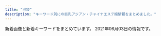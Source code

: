 ```yaml
---
title: "池袋"
description: "キーワード別にの巨乳アジアン・チャイナエステ嬢情報をまとめました。"
---
```


新着画像と新着キーワードをまとめています。
2021年06月03日の情報です。

<DmmAffiliateIns />
<KeywordTable
  shops={
    [
    {
        "name": "\u604b",
        "station": "JR\u6c60\u888b\u99c5\u897f\u53e3",
        "img_links": [
            "http://koi.este.work/2/uploadimg/1577672563.jpg",
            "http://momipara.jp/img/link/momi88.jpg",
            "http://koi.este.work/up_5_3_0.jpg",
            "http://koi.este.work/b_girl.png",
            "http://koi.este.work/t1.jpg",
            "http://koi.este.work/b_news.png",
            "http://koi.este.work/tennai.png",
            "http://koi.este.work/tennai3.jpg",
            "http://koi.este.work/2/uploadimg/1579481243.jpg",
            "http://koi.este.work/mens-esthe.png",
            "http://koi.este.work/tennai4.jpg",
            "http://koi.este.work/top.jpg",
            "http://koi.este.work/2/uploadimg/1601879728.jpg",
            "http://koi.este.work/2/uploadimg/1565558725.jpg",
            "http://koi.este.work/t3.jpg",
            "http://koi.este.work/tennai2.jpg"
        ],
        "keywords": {
            "C": 12,
            "83": 18,
            "D": 18,
            "86": 6,
            "85": 6
        },
        "url": "http://koi.este.work/"
    },
    {
        "url": "http://es-manzokudou.com/",
        "station": "JR\u6c60\u888b\u99c5\u6771\u53e3",
        "name": "\u6e80\u8db3\u5802",
        "keywords": {
            "84": 1,
            "87": 8,
            "D": 7,
            "C": 10,
            "86": 7,
            "88": 2
        },
        "img_links": [
            "http://es-manzokudou.com/images/interior_10.jpg",
            "http://es-manzokudou.com/images/index_22.jpg",
            "http://es-manzokudou.com/images/index_17.jpg",
            "http://es-manzokudou.com/uploads/0d826c16062de1388c242e2f77eb7cd6.jpg",
            "http://es-manzokudou.com/images/index_07.jpg",
            "http://es-manzokudou.com/images/info_01.png",
            "http://es-manzokudou.com/images/index_02.jpg",
            "http://es-manzokudou.com/uploads/40fc21d31595f51aaf89793b1f68617b.jpg",
            "http://es-manzokudou.com/images/index_23.jpg",
            "http://es-manzokudou.com/images/index_09.jpg",
            "http://es-manzokudou.com/images/index_27.jpg",
            "http://es-manzokudou.com/images/index_03.jpg",
            "http://es-manzokudou.com/images/info_05.png",
            "http://es-manzokudou.com/uploads/b3126b220ec550d17cf3d4ceaa0d5f91.jpg",
            "http://es-manzokudou.com/uploads/7b043aa15c9a9920550a2b92ec6be546.jpg",
            "http://es-manzokudou.com/images/index_11.jpg",
            "http://es-manzokudou.com/uploads/b7f36d45469210b381ecb79a0e05a347.jpg",
            "http://es-manzokudou.com/uploads/6d01aeb80d9d599f91829439c8d1cce9.jpg",
            "http://es-manzokudou.com/images/index_28.jpg",
            "http://es-manzokudou.com/uploads/ce9c20b274548d8d7fc88ffba3feb6b8.jpg",
            "http://es-manzokudou.com/uploads/e0558d7d118d3983ed620237423a6a17.jpg",
            "http://es-manzokudou.com/uploads/f66d763bd48ac5f51969e4311ac7af5c.jpg",
            "http://es-manzokudou.com/uploads/9f77b9b12f9cf11fcb013974ba368064.jpg",
            "http://es-manzokudou.com/images/index_21.jpg",
            "http://es-manzokudou.com/uploads/275d5f397baa63db8424c86d5d6237cf.jpg",
            "http://es-manzokudou.com/uploads/efbc511fca65f9baeae51ee52426cc0e.jpg",
            "http://es-manzokudou.com/uploads/36735dc9d436a790f344c57635a3a44f.jpg",
            "http://es-manzokudou.com/images/index_05.jpg",
            "http://es-manzokudou.com/images/info_07.png",
            "http://es-manzokudou.com/images/girls_09.jpg",
            "http://es-manzokudou.com/uploads/13ab049cc45dea80b43d33b6b7108f00.jpg",
            "http://es-manzokudou.com/images/index_14.jpg",
            "http://es-manzokudou.com/uploads/33e3f16ac4ad0cce4991bcbf73f4ed57.jpg",
            "http://es-manzokudou.com/uploads/59a8a61377564fb64b48427e84e4243f.jpg",
            "http://es-manzokudou.com/uploads/c92c85411d427aeda4e82379f413bfc5.jpg",
            "http://es-manzokudou.com/images/info_02.png",
            "http://es-manzokudou.com/uploads/d0fdd8f6b16eaf7d5013c7d285fed2e3.jpg",
            "http://es-manzokudou.com/uploads/356177edff3d3b7efc4a77022debc8aa.jpg",
            "http://es-manzokudou.com/uploads/8ec0af3b4889c07ab76ccbed51b2b813.jpg",
            "http://es-manzokudou.com/uploads/62c2e989f1be95fc8e01be85b464d514.jpg",
            "http://es-manzokudou.com/uploads/da9811a4171f2ec42d7c9a8567e79d8c.jpg",
            "http://es-manzokudou.com/images/service_09.jpg",
            "http://es-manzokudou.com/images/index_29.jpg",
            "http://es-manzokudou.com/images/index_30.jpg",
            "http://es-manzokudou.com/images/interior_09.jpg",
            "http://es-manzokudou.com/uploads/4638ddb6f986a671b148647ba616100a.jpg",
            "http://es-manzokudou.com/images/index_01.jpg",
            "http://es-manzokudou.com/images/index_04.jpg",
            "http://es-manzokudou.com/images/index_31.jpg",
            "http://es-manzokudou.com/uploads/e29aa67ee54566513e4e34114bfdc7b9.jpg",
            "http://es-manzokudou.com/images/girls_11.jpg",
            "http://es-manzokudou.com/uploads/801bf12e5eb5d7775a0d06c4314059a8.jpg",
            "http://es-manzokudou.com/uploads/6eeb47bf176bb33d310cc4b85e6877cd.jpg",
            "http://es-manzokudou.com/uploads/0b1795e88117182a477ab05f88143541.jpg",
            "http://es-manzokudou.com/images/index_16.jpg",
            "http://es-manzokudou.com/uploads/dedff2c11ab7aaa841a9cf2747a8406c.jpg",
            "http://es-manzokudou.com/uploads/c7f77c3ead6ef13dab668a39ed78609c.jpg",
            "http://es-manzokudou.com/images/index_15.jpg",
            "http://es-manzokudou.com/images/index_19.jpg",
            "http://es-manzokudou.com/uploads/de54f16df04e0df8ae07ab990b8c9fd2.jpg",
            "http://es-manzokudou.com/uploads/8a1fb58d0b110680c2356994ca8efb25.jpg",
            "http://es-manzokudou.com/uploads/209ba11412c2c128b5dfbdb8cfef6faa.jpg",
            "http://es-manzokudou.com/images/link_09.jpg",
            "http://es-manzokudou.com/uploads/200f500725d3f15233d981ad9b5e6b9a.jpg",
            "http://es-manzokudou.com/images/info_04.png",
            "http://es-manzokudou.com/uploads/848e0db3804d1d3c823537204d67f5aa.jpg",
            "http://es-manzokudou.com/images/index_13.jpg",
            "http://es-manzokudou.com/images/index_08.jpg",
            "http://es-manzokudou.com/uploads/1e5aff376576a255098bc7597386a028.jpg",
            "http://es-manzokudou.com/uploads/88aa8f906b0332cb40ad4429c8e7b758.jpg",
            "http://es-manzokudou.com/images/index_24.jpg",
            "http://es-manzokudou.com/images/service_10.jpg",
            "http://es-manzokudou.com/uploads/0796672f7c59948334658998a3c55cdb.jpg",
            "http://es-manzokudou.com/uploads/4a9bc6863322924a09070162269c7415.jpg",
            "http://es-manzokudou.com/uploads/d89fe15ae91cbe6757df76651ba2bafb.jpg",
            "http://es-manzokudou.com/uploads/7284e4ffc051cbb8c074a8c30390ce68.jpg",
            "http://es-manzokudou.com/images/index_06.jpg",
            "http://www.cmfm2.jp/images/over_thumb_l.png",
            "http://es-manzokudou.com/images/info_09.png",
            "http://es-manzokudou.com/uploads/d71f74498ca17396d022ba9a4df966f3.jpg"
        ]
    },
    {
        "station": "JR\u6c60\u888b\u99c5\u6771\u53e3",
        "keywords": {},
        "name": "\u6d17\u4f53\u30de\u30cb\u30a2",
        "url": "http://manian-ikebukuro.com/",
        "img_links": [
            "http://manian-ikebukuro.com/image/cast/cast_80_1_l.jpg",
            "http://manian-ikebukuro.com/image/cast/cast_64_2_l.jpg",
            "http://manian-ikebukuro.com/img/header0.jpg",
            "http://manian-ikebukuro.com/image/cast/cast_67_1_s.jpg",
            "http://manian-ikebukuro.com/image/cast/cast_64_1_l.jpg",
            "http://manian-ikebukuro.com/image/cast/cast_68_1_s.jpg",
            "http://manian-ikebukuro.com/image/cast/cast_80_2_l.jpg",
            "http://manian-ikebukuro.com/image/cast/cast_71_1_s.jpg",
            "http://manian-ikebukuro.com/image/cast/cast_70_1_l.jpg",
            "http://manian-ikebukuro.com/image/cast/no_image.jpg",
            "http://manian-ikebukuro.com/img/tel.png",
            "http://manian-ikebukuro.com/image/cast/cast_73_1_l.jpg",
            "http://manian-ikebukuro.com/image/cast/10x10.jpg",
            "http://manian-ikebukuro.com/image/cast/cast_64_1_s.jpg",
            "http://manian-ikebukuro.com/image/cast/cast_47_2_l.jpg",
            "http://manian-ikebukuro.com/image/cast/cast_77_1_s.jpg",
            "http://manian-ikebukuro.com/image/cast/cast_74_2_l.jpg",
            "http://manian-ikebukuro.com/sp/img/tel.png",
            "http://manian-ikebukuro.com/image/cast/cast_2_1_s.jpg",
            "http://manian-ikebukuro.com/img/QRcode.png",
            "http://manian-ikebukuro.com/img/news3.png",
            "http://manian-ikebukuro.com/image/cast/cast_47_1_s.jpg",
            "http://manian-ikebukuro.com/image/cast/cast_77_1_l.jpg",
            "http://manian-ikebukuro.com/image/cast/cast_63_1_l.jpg",
            "http://manian-ikebukuro.com/img/bar_profile.png",
            "http://manian-ikebukuro.com/image/cast/cast_70_1_s.jpg",
            "http://manian-ikebukuro.com/image/cast/cast_70_2_l.jpg",
            "http://manian-ikebukuro.com/image/cast/cast_63_1_s.jpg",
            "http://manian-ikebukuro.com/image/cast/cast_69_1_s.jpg",
            "http://manian-ikebukuro.com/image/cast/cast_74_1_s.jpg",
            "http://manian-ikebukuro.com/image/cast/cast_75_1_l.jpg",
            "http://manian-ikebukuro.com/image/cast/cast_47_1_l.jpg",
            "http://manian-ikebukuro.com/image/cast/cast_74_1_l.jpg",
            "http://manian-ikebukuro.com/image/cast/cast_6_1_s.jpg",
            "http://manian-ikebukuro.com/image/cast/cast_77_2_l.jpg",
            "http://manian-ikebukuro.com/image/cast/cast_75_2_l.jpg",
            "http://manian-ikebukuro.com/img/spSite.jpg",
            "http://manian-ikebukuro.com/image/cast/cast_68_2_l.jpg",
            "http://manian-ikebukuro.com/image/cast/cast_73_2_l.jpg",
            "http://manian-ikebukuro.com/image/cast/cast_75_1_s.jpg",
            "http://manian-ikebukuro.com/image/cast/cast_80_1_s.jpg",
            "http://manian-ikebukuro.com/img/line1.jpg",
            "http://manian-ikebukuro.com/img/news1.png",
            "http://manian-ikebukuro.com/image/cast/cast_73_1_s.jpg",
            "http://manian-ikebukuro.com/img/bar_staff.png",
            "http://manian-ikebukuro.com/image/cast/cast_68_1_l.jpg",
            "http://manian-ikebukuro.com/img/pickupGirl.png"
        ]
    },
    {
        "img_links": [],
        "name": "\u30b9\u30de\u30a4\u30eb",
        "url": "http://iris.iest.info/",
        "keywords": {},
        "station": "JR\u6c60\u888b\u99c5\u6771\u53e3"
    },
    {
        "keywords": {
            "87": 3,
            "83": 4,
            "88": 2,
            "C": 23,
            "86": 1,
            "E": 2,
            "F": 1,
            "85": 2,
            "D": 1,
            "84": 3
        },
        "station": "JR\u6c60\u888b\u99c5\u897f\u53e3",
        "name": "\u30a2\u30ef\u56fd\u515a",
        "url": "http://awakoku.net/",
        "img_links": [
            "http://awakoku.net/image/pickup.jpg",
            "http://awakoku.net/girls/sakura1.jpg",
            "http://awakoku.net/girls/yuri1.jpg",
            "http://awakoku.net/topics/img/7-1.jpg",
            "http://awakoku.net/girls/misaki1.jpg",
            "http://awakoku.net/girls/miyuki1.jpg",
            "http://awakoku.net/girls/mina2.jpg",
            "http://awakoku.net/girls/nagisa2.jpg",
            "http://awakoku.net/girls/saki1.jpg",
            "http://awakoku.net/girls/nana22.jpg",
            "http://awakoku.net/girls/hana1.jpg",
            "http://awakoku.net/girls/mina1.jpg",
            "http://awakoku.net/girls/misaki2.jpg",
            "http://awakoku.net/girls/nagisa1.jpg",
            "http://awakoku.net/girls/yumi.jpg",
            "http://awakoku.net/girls/yuri2.jpg",
            "http://awakoku.net/girls/kana2.jpg",
            "http://awakoku.net/girls/noimage.jpg",
            "http://awakoku.net/girls/ami1.jpg",
            "http://manpuku-web2.sakura.ne.jp/awakoku/image/header.jpg",
            "http://awakoku.net/girls/aya1.jpg",
            "http://awakoku.net/girls/hana2.jpg",
            "http://awakoku.net/girls/kana1.jpg",
            "http://awakoku.net/girls/miyuki2.jpg",
            "http://awakoku.net/girls/nana11.jpg"
        ]
    },
    {
        "keywords": {
            "93": 2,
            "E": 2,
            "C": 21,
            "89": 3,
            "88": 1,
            "87": 1,
            "86": 3,
            "85": 10,
            "82": 2,
            "D": 4
        },
        "url": "http://www.i-rlx.info/",
        "img_links": [
            "http://www.i-rlx.info/images/index_02.jpg",
            "http://www.i-rlx.info/images/index_22.jpg",
            "http://www.i-rlx.info/images/index_13.jpg",
            "http://www.i-rlx.info/images/index_33.jpg",
            "http://www.i-rlx.info/images/index_06.jpg",
            "http://www.i-rlx.info/images/sub_21.jpg",
            "http://www.i-rlx.info/images/index_18.jpg",
            "http://www.i-rlx.info/i/girl/05.jpg",
            "http://www.i-rlx.info/images/upload/22c78aefa047b678.jpg",
            "http://www.i-rlx.info/images/staff_16.jpg",
            "http://www.i-rlx.info/images/index_11.jpg",
            "http://www.i-rlx.info/images/index_23.jpg",
            "http://www.i-rlx.info/images/upload/7d800b2f3fde617b.jpg",
            "http://www.i-rlx.info/images/index_21.jpg",
            "http://www.i-rlx.info/images/upload/thumb/de66c0c17276977c.jpg",
            "http://www.i-rlx.info/images/index_27.jpg",
            "http://www.i-rlx.info/images/upload/thumb/dc8f1b616e622b2a.jpg",
            "http://www.i-rlx.info/images/index_19.jpg",
            "http://www.i-rlx.info/images/upload/thumb/bb8a47bc98c64e87.jpg",
            "http://www.i-rlx.info/images/upload/549fe7e03db1e8fc.jpg",
            "http://www.i-rlx.info/images/upload/eeb5d9caa554018e.jpg",
            "http://www.i-rlx.info/i/room/r02.jpg",
            "http://www.i-rlx.info/images/upload/thumb/19b76df66faf0b12.jpg",
            "http://www.i-rlx.info/images/index_39.jpg",
            "http://www.i-rlx.info/images/index_01.jpg",
            "http://www.i-rlx.info/images/upload/c3c01fea3cdcaa08.jpg",
            "http://www.i-rlx.info/images/upload/ac8e7ec3ac179feb.jpg",
            "http://www.i-rlx.info/images/upload/thumb/5f15caf7f272770f.jpg",
            "http://www.i-rlx.info/images/index_26.jpg",
            "http://www.i-rlx.info/images/upload/f63122b7652c8d07.jpg",
            "http://www.i-rlx.info/images/index_24.jpg",
            "http://www.i-rlx.info/images/index_08.jpg",
            "http://www.i-rlx.info/images/upload/thumb/c3c01fea3cdcaa08.jpg",
            "http://www.i-rlx.info/images/upload/thumb/bc0752fe4e53b8c6.jpg",
            "http://www.i-rlx.info/images/index_14.jpg",
            "http://www.i-rlx.info/images/index_30.jpg",
            "http://www.i-rlx.info/images/index_29.jpg",
            "http://www.i-rlx.info/images/index_31.jpg",
            "http://www.i-rlx.info/images/rec.jpg",
            "http://www.i-rlx.info/images/upload/thumb/eeb5d9caa554018e.jpg",
            "http://www.i-rlx.info/i/girl/01.jpg",
            "http://www.i-rlx.info/i/room/r01.jpg",
            "http://www.i-rlx.info/images/index_10.jpg",
            "http://www.i-rlx.info/images/upload/95e8548329763630.jpg",
            "http://www.i-rlx.info/images/upload/thumb/d9467bde93e01a59.jpg",
            "http://www.i-rlx.info/i/girl/02.jpg",
            "http://www.i-rlx.info/girl/017.jpg",
            "http://www.i-rlx.info/images/rec_16.jpg",
            "http://www.i-rlx.info/i/room/r04.jpg",
            "http://www.i-rlx.info/i/girl/03.jpg",
            "http://www.i-rlx.info/i/room/r03.jpg",
            "http://www.i-rlx.info/images/upload/4d0e657eefdddf42.jpg",
            "http://www.i-rlx.info/images/index_28.jpg",
            "http://www.i-rlx.info/images/upload/c9993cc2167b7dc9.jpg",
            "http://www.i-rlx.info/images/index_04.jpg",
            "http://www.i-rlx.info/images/index_36.jpg",
            "http://www.i-rlx.info/images/upload/thumb/7d800b2f3fde617b.jpg",
            "http://www.i-rlx.info/images/index_17.jpg",
            "http://www.i-rlx.info/images/upload/5f15caf7f272770f.jpg",
            "http://www.i-rlx.info/images/upload/thumb/4d0e657eefdddf42.jpg",
            "http://www.i-rlx.info/images/index_15.jpg",
            "http://www.i-rlx.info/girl/06.jpg",
            "http://www.i-rlx.info/girl/04.jpg",
            "http://www.i-rlx.info/images/upload/de66c0c17276977c.jpg",
            "http://www.i-rlx.info/girl/07.jpg",
            "http://www.i-rlx.info/images/index_20.jpg",
            "http://www.i-rlx.info/images/upload/thumb/95e8548329763630.jpg",
            "http://www.i-rlx.info/images/upload/thumb/ac8e7ec3ac179feb.jpg",
            "http://www.i-rlx.info/images/03.jpg",
            "http://www.i-rlx.info/images/upload/bb8a47bc98c64e87.jpg",
            "http://www.i-rlx.info/images/index_35_01.jpg",
            "http://www.i-rlx.info/girl/02.jpg",
            "http://www.i-rlx.info/images/info_16.jpg",
            "http://www.i-rlx.info/images/upload/d9467bde93e01a59.jpg",
            "http://www.i-rlx.info/images/upload/bb2bfea87a6127cc.jpg",
            "http://www.i-rlx.info/images/upload/thumb/3a57edcf235cfd8e.jpg",
            "http://www.i-rlx.info/images/sub_18.jpg",
            "http://www.i-rlx.info/girl/08.jpg",
            "http://www.i-rlx.info/images/upload/bc0752fe4e53b8c6.jpg",
            "http://www.i-rlx.info/girl/01.jpg",
            "http://www.i-rlx.info/images/index_03.jpg",
            "http://www.i-rlx.info/images/index_12.jpg",
            "http://www.i-rlx.info/girl/018.jpg",
            "http://www.i-rlx.info/images/upload/thumb/c9993cc2167b7dc9.jpg",
            "http://www.i-rlx.info/images/upload/888936484d714117.jpg",
            "http://www.i-rlx.info/images/upload/thumb/bb2bfea87a6127cc.jpg",
            "http://www.i-rlx.info/images/upload/dc8f1b616e622b2a.jpg",
            "http://www.i-rlx.info/girl/05.jpg",
            "http://www.i-rlx.info/images/index_37.jpg",
            "http://www.i-rlx.info/images/index_07.jpg",
            "http://www.i-rlx.info/images/upload/19b76df66faf0b12.jpg",
            "http://www.i-rlx.info/images/info.jpg",
            "http://www.i-rlx.info/images/index_09.jpg",
            "http://www.i-rlx.info/images/upload/thumb/b0bbe23232bed8aa.jpg",
            "http://www.i-rlx.info/images/upload/thumb/549fe7e03db1e8fc.jpg",
            "http://www.i-rlx.info/images/index_34.jpg",
            "http://www.i-rlx.info/images/upload/9e42414005a99f48.jpg",
            "http://www.i-rlx.info/images/upload/thumb/f63122b7652c8d07.jpg",
            "http://www.i-rlx.info/images/upload/b0bbe23232bed8aa.jpg",
            "http://www.i-rlx.info/images/upload/thumb/9e42414005a99f48.jpg",
            "http://www.i-rlx.info/images/upload/thumb/22c78aefa047b678.jpg",
            "http://www.i-rlx.info/images/upload/thumb/888936484d714117.jpg",
            "http://www.i-rlx.info/images/upload/3a57edcf235cfd8e.jpg",
            "http://www.i-rlx.info/i/girl/04.jpg"
        ],
        "station": "JR\u6c60\u888b\u99c5\u897f\u53e3(\u5317)",
        "name": "\u30b7\u30e3\u30fc\u30ed\u30c3\u30c8\u59eb"
    },
    {
        "img_links": [
            "http://new-paradise.net/images/info.jpg",
            "http://new-paradise.net/images/honoka.jpg",
            "http://new-paradise.net/images/kiki.jpg",
            "http://new-paradise.net/images/a3.jpg",
            "http://new-paradise.net/images/kiki02.jpg",
            "http://new-paradise.net/images/misaki01.jpg",
            "http://new-paradise.net/images/a2.jpg",
            "http://new-paradise.net/images/a6.jpg",
            "http://new-paradise.net/images/g0.jpg",
            "http://new-paradise.net/images/mobile.png",
            "http://new-paradise.net/images/down.png",
            "http://new-paradise.net/images/a4.jpg",
            "http://new-paradise.net/images/zi_staff.png",
            "http://new-paradise.net/images/r3.jpg",
            "http://new-paradise.net/images/a1.jpg",
            "http://new-paradise.net/images/up.png",
            "http://new-paradise.net/images/itigo.jpg",
            "http://new-paradise.net/images/a5.jpg",
            "http://new-paradise.net/images/misaki02.jpg",
            "http://new-paradise.net/images/kanna02.jpg",
            "http://new-paradise.net/images/noa.jpg",
            "http://new-paradise.net/images/flash1.jpg",
            "http://new-paradise.net/images/a7.jpg"
        ],
        "url": "http://new-paradise.net/",
        "keywords": {},
        "station": "JR\u6c60\u888b\u99c5\u897f\u53e3",
        "name": "\u5fc3\u30d1\u30e9\u30c0\u30a4\u30b9"
    },
    {
        "img_links": [],
        "station": "JR\u6c60\u888b\u99c5\u897f\u53e3",
        "url": "http://mangetsudou.tyo.cm/",
        "keywords": {},
        "name": "\u6e80\u6708\u5802"
    },
    {
        "name": "CoCo8 \u30b3\u30b3\u30a8\u30a4\u30c8",
        "img_links": [
            "http://www.coco-8.jp/_src/36742644/sayuri.jpg",
            "http://www.coco-8.jp/_src/36746346/maya.jpg",
            "http://www.coco-8.jp/_src/54960393/wechatimg955.jpg",
            "http://www.coco-8.jp/_src/36742642/b.png",
            "http://www.coco-8.jp/_src/36746633/lineline.png",
            "http://www.coco-8.jp/_src/36746692/g3.jpg",
            "http://www.coco-8.jp/_src/36746636/iwa1.jpg",
            "http://www.coco-8.jp/_src/36746639/lineline.png",
            "http://www.coco-8.jp/_src/54960397/wechatimg955.jpg",
            "http://www.coco-8.jp/_src/49977665/wechatimg437_20201113100952153.jpg",
            "http://www.coco-8.jp/_src/36746732/road2.png",
            "http://www.coco-8.jp/_src/36741638/4.jpg",
            "http://www.coco-8.jp/_src/36746688/g2.jpg",
            "http://www.coco-8.jp/_src/36741640/1.jpg",
            "http://www.coco-8.jp/_src/36742461/4.jpg",
            "http://www.coco-8.jp/_src/49632727/wechatimg336_20201102105038881.jpg",
            "http://www.coco-8.jp/_src/36820891/cam3.png",
            "http://www.coco-8.jp/_src/36741639/2.jpg",
            "http://www.coco-8.jp/_src/36746395/lineline.png",
            "http://www.coco-8.jp/_src/55662797/img20210426142633666355.png",
            "http://www.coco-8.jp/_src/36741636/5.jpg",
            "http://www.coco-8.jp/_src/36813492/cam2.jpg",
            "http://www.coco-8.jp/_src/54960394/lineline.png",
            "http://www.coco-8.jp/_src/36741670/1.jpg",
            "http://www.coco-8.jp/_src/54960396/wechatimg955.jpg",
            "http://www.coco-8.jp/_src/36746331/lineline.png",
            "http://www.coco-8.jp/_src/36746641/risa.jpg",
            "http://www.coco-8.jp/_src/36742780/s3.jpg",
            "http://www.coco-8.jp/_src/36742655/down.png",
            "http://www.coco-8.jp/_src/36742462/5.jpg",
            "http://www.coco-8.jp/_src/36741671/2.jpg",
            "http://www.coco-8.jp/_src/36746642/risa.jpg",
            "http://www.coco-8.jp/_src/36741673/3.jpg",
            "http://www.coco-8.jp/_src/49632559/wechatimg336_20201102105038881.jpg",
            "http://www.coco-8.jp/_src/36742458/1.jpg",
            "http://www.coco-8.jp/_src/36742791/s4.jpg",
            "http://www.coco-8.jp/_src/36746704/g5.png",
            "http://www.coco-8.jp/_src/37791774/wechatimg437_20201113100952153.jpg",
            "http://www.coco-8.jp/_src/36745880/pic2.jpg",
            "http://www.coco-8.jp/_src/36741678/down.png",
            "http://www.coco-8.jp/_src/36745876/pic1.jpg",
            "http://www.coco-8.jp/_src/49977786/wechatimg336_20201102105038881.jpg",
            "http://www.coco-8.jp/_src/36742658/s1.jpg",
            "http://www.coco-8.jp/_src/36741637/3.jpg",
            "http://www.coco-8.jp/_src/36741674/5.jpg",
            "http://www.coco-8.jp/_src/36742714/s2.jpg",
            "http://www.coco-8.jp/_src/36746320/sayuri.jpg",
            "http://www.coco-8.jp/_src/49977773/wechatimg437_20201113100952153.jpg",
            "http://www.coco-8.jp/_src/36746635/iwa1.jpg",
            "http://www.coco-8.jp/_src/49977785/wechatimg336_20201102105038881.jpg",
            "http://www.coco-8.jp/_src/36742636/b.png",
            "http://www.coco-8.jp/_src/36743040/s5.jpg",
            "http://www.coco-8.jp/_src/37791754/smartselect_20191212-140919_wechat.jpg",
            "http://www.coco-8.jp/_src/36746380/aki.jpg",
            "http://www.coco-8.jp/_src/36746345/maya.jpg",
            "http://www.coco-8.jp/_src/36746397/mei1.jpg",
            "http://www.coco-8.jp/_src/36746398/mei1.jpg",
            "http://www.coco-8.jp/_src/36820892/cam3.png",
            "http://www.coco-8.jp/_src/37791789/lineline.png",
            "http://www.coco-8.jp/_src/36746351/lineline.png",
            "http://www.coco-8.jp/_src/36746644/lineline.png",
            "http://www.coco-8.jp/_src/36746682/g.jpg",
            "http://www.coco-8.jp/_src/54960364/wechatimg955.jpg",
            "http://www.coco-8.jp/_src/36742460/3.jpg",
            "http://www.coco-8.jp/_src/36742638/b.png",
            "http://www.coco-8.jp/_src/36746379/aki.jpg",
            "http://www.coco-8.jp/_src/36746702/g6.jpg",
            "http://www.coco-8.jp/_src/36813493/cam2.jpg",
            "http://www.coco-8.jp/_src/36712010/sayuri.jpg",
            "http://www.coco-8.jp/_src/36746714/b.png",
            "http://www.coco-8.jp/_src/49977789/lineline.png",
            "http://www.coco-8.jp/_src/36742640/b.png",
            "http://www.coco-8.jp/_src/36742630/b.png",
            "http://www.coco-8.jp/_src/37791773/wechatimg437_20201113100952153.jpg",
            "http://www.coco-8.jp/_src/36742459/2.jpg",
            "http://www.coco-8.jp/_src/36741672/4.jpg"
        ],
        "url": "http://www.coco-8.jp/",
        "keywords": {
            "86": 2,
            "90": 1,
            "88": 1
        },
        "station": "JR\u6c60\u888b\u99c5\u897f\u53e3"
    },
    {
        "keywords": {
            "\u30bb\u30af\u30b7\u30fc": 1
        },
        "name": "\u6708\u306e\u604b",
        "url": "http://tsukinokoi.com/",
        "station": "JR\u6c60\u888b\u99c5\u897f\u53e3",
        "img_links": [
            "http://tsukinokoi.com/img/staff/148256052554824000.jpg",
            "http://tsukinokoi.com/img/staff/148073918839938900.jpg",
            "http://tsukinokoi.com/img/staff/154673852166026500.jpg",
            "http://tsukinokoi.com/images/bar_staff.png",
            "http://tsukinokoi.com/img/staff/155204782386136400.jpg",
            "http://tsukinokoi.com/images/pickupGirl2014.png",
            "http://tsukinokoi.com/img/staff/160622584020640000.jpg",
            "http://tsukinokoi.com/img/staff/151584629124140300.jpg",
            "http://tsukinokoi.com/images/event/2020/m06.png",
            "http://tsukinokoi.com/images/news1.png",
            "http://tsukinokoi.com/img/staff/152008703796356600.jpg",
            "http://tsukinokoi.com/images/bar_gallery.png",
            "http://tsukinokoi.com/img/staff/148586605222864500.jpg",
            "http://tsukinokoi.com/images/news3.png",
            "http://tsukinokoi.com/img/staff/155611310658540500.jpg",
            "http://tsukinokoi.com/img/staff/153079932824200700.jpg",
            "http://tsukinokoi.com/img/staff/144652745411466600.jpg",
            "http://tsukinokoi.com/img/staff/155818741107218300.jpg",
            "http://tsukinokoi.com/img/staff/142919725579809100.png",
            "http://tsukinokoi.com/img/staff/148586605226742500.jpg",
            "http://tsukinokoi.com/images/QRcode.png",
            "http://tsukinokoi.com/images/bar_top.png"
        ]
    },
    {
        "img_links": [
            "https://www.aroma-angels.net/images/ml_11_1_105.jpg",
            "https://www.aroma-angels.net/images/ml_11_1_505.jpg",
            "https://www.aroma-angels.net/images/mc_1_2_105.jpg",
            "https://www.aroma-angels.net/images/mt_10_1_508.jpg",
            "https://www.aroma-angels.net/images/ml_11_1_240.jpg",
            "https://www.aroma-angels.net/images/up_5_27_0.jpg",
            "https://www.aroma-angels.net/images/ml_11_1_882.jpg",
            "https://www.aroma-angels.net/images/ml_11_1_960.jpg",
            "https://www.aroma-angels.net/images/link/link_31.jpg",
            "https://www.aroma-angels.net/images/ml_11_1_144.jpg",
            "https://www.aroma-angels.net/images/up_5_8_0.jpg",
            "https://www.aroma-angels.net/images/mt_10_1_446.jpg",
            "https://www.aroma-angels.net/images/up_5_18_0.jpg",
            "https://www.aroma-angels.net/images/ml_11_1_314.jpg",
            "https://www.aroma-angels.net/images/up_5_6_0.jpg",
            "https://www.aroma-angels.net/images/up_5_10_0.jpg",
            "https://www.aroma-angels.net/images/mc_1_1_507.jpg",
            "https://www.aroma-angels.net/asset/img/top.jpg",
            "https://www.aroma-angels.net/images/ml_11_1_208.jpg",
            "https://www.aroma-angels.net/asset/img/top2.jpg",
            "https://www.aroma-angels.net/images/link/link_37.png",
            "https://estama.jp/assets_new/default/pc/img/page/link/estama_200_40.png",
            "https://www.aroma-angels.net/images/up_5_17_0.jpg",
            "https://www.aroma-angels.net/images/up_5_26_0.jpg",
            "https://www.aroma-angels.net/images/up_5_7_0.jpg",
            "https://www.aroma-angels.net/images/mc_1_1_1092.jpg",
            "https://www.aroma-angels.net/images/ml_11_1_1285.jpg",
            "https://www.aroma-angels.net/images/ml_11_1_268.jpg",
            "https://www.aroma-angels.net/images/ml_11_1_507.jpg",
            "https://www.aroma-angels.net/images/ml_11_1_241.jpg",
            "https://www.aroma-angels.net/images/ml_11_1_508.jpg",
            "https://www.aroma-angels.net/images/mc_1_2_445.jpg",
            "https://www.aroma-angels.net/images/mt_10_1_505.jpg",
            "https://www.aroma-angels.net/images/ml_11_1_2202.jpg",
            "https://www.aroma-angels.net/images/ml_11_1_1338.jpg",
            "https://www.aroma-angels.net/images/up_5_11_0.jpeg",
            "https://www.aroma-angels.net/asset/img/spacer_gallery.png",
            "https://www.aroma-angels.net/images/mc_1_1_508.jpg",
            "https://www.aroma-angels.net/images/mt_10_1_105.jpg",
            "https://www.aroma-angels.net/images/up_5_19_0.jpg",
            "https://www.aroma-angels.net/images/up_5_22_0.jpg",
            "https://www.aroma-angels.net/images/mc_1_2_144.jpg",
            "https://www.aroma-angels.net/images/ml_11_1_1064.jpg",
            "https://www.aroma-angels.net/images/mt_10_1_144.jpg",
            "https://www.aroma-angels.net/images/ml_11_1_1092.jpg",
            "https://www.aroma-angels.net/images/ml_11_1_1411.jpg",
            "https://www.aroma-angels.net/images/mc_1_1_208.jpg",
            "https://www.aroma-angels.net/images/ml_11_1_446.jpg",
            "https://www.aroma-angels.net/images/ml_11_1_445.jpg",
            "https://www.aroma-angels.net/images/mt_10_1_1092.jpg",
            "https://www.aroma-angels.net/asset/img/spacer900x360.png",
            "https://www.aroma-angels.net/images/mc_1_1_446.jpg",
            "https://www.aroma-angels.net/images/up_5_9_0.jpg",
            "https://www.aroma-angels.net/images/ml_11_1_239.jpg",
            "https://www.aroma-angels.net/images/up_5_14_0.jpg",
            "https://www.aroma-angels.net/images/ml_11_1_425.jpg",
            "https://www.aroma-angels.net/images/up_5_12_0.jpg",
            "https://www.aroma-angels.net/images/mc_1_1_505.jpg",
            "https://www.aroma-angels.net/images/link/link_19.jpg",
            "https://www.aroma-angels.net/images/up_5_15_0.jpg",
            "https://www.aroma-angels.net/images/up_5_5_0.jpg",
            "https://www.aroma-angels.net/images/mc_1_1_445.jpg",
            "https://www.aroma-angels.net/images/up_5_13_0.jpg",
            "https://www.aroma-angels.net/images/mc_1_1_882.jpg",
            "https://www.aroma-angels.net/images/link/link_34.jpg",
            "https://www.aroma-angels.net/images/ml_11_1_506.jpg",
            "https://www.aroma-angels.net/images/up_5_23_0.jpg",
            "https://www.aroma-angels.net/images/ml_11_1_1698.jpeg",
            "https://www.aroma-angels.net/images/mc_1_1_105.jpg",
            "https://www.aroma-angels.net/images/mc_1_2_1092.jpg",
            "https://www.aroma-angels.net/images/mc_1_1_144.jpg",
            "https://www.aroma-angels.net/images/ml_11_1_1272.jpg",
            "https://www.aroma-angels.net/images/mt_10_1_506.jpg",
            "https://www.aroma-angels.net/images/link/link_27.jpg",
            "https://www.aroma-angels.net/images/link/link_15.jpg",
            "https://www.aroma-angels.net/images/mc_1_1_506.jpg",
            "https://menlog.net/link/menlog20040.jpg",
            "https://www.aroma-angels.net/images/up_5_25_0.jpg",
            "https://www.aroma-angels.net/asset/img/spacer300x450.png"
        ],
        "url": "https://www.aroma-angels.net/",
        "keywords": {
            "E": 2,
            "87": 4,
            "D": 15,
            "C": 45,
            "85": 13,
            "86": 6,
            "88": 5
        },
        "name": "AromaAngels\uff5e\u6c60\u888b\u30a2\u30ed\u30de\u30a8\u30f3\u30b8\u30a7\u30eb\u30ba\uff5e",
        "station": "JR\u6c60\u888b\u99c5\u897f\u53e3"
    },
    {
        "img_links": [
            "http://foryou-est.tokyo/images/mobile.png",
            "http://foryou-est.tokyo/images/sp02.jpg",
            "http://foryou-est.tokyo/images/zi_staff.png",
            "http://foryou-est.tokyo/images/flash1.jpg",
            "http://foryou-est.tokyo/images/yuri.jpg",
            "http://foryou-est.tokyo/images/riri.jpg",
            "http://foryou-est.tokyo/images/up.png",
            "http://foryou-est.tokyo/images/yuki.jpg",
            "http://foryou-est.tokyo/images/sp03.jpg",
            "http://foryou-est.tokyo/images/ai.jpg",
            "http://foryou-est.tokyo/images/down.png",
            "http://foryou-est.tokyo/images/sp01.jpg",
            "http://foryou-est.tokyo/images/xin.jpg",
            "http://foryou-est.tokyo/images/kina.jpg",
            "http://foryou-est.tokyo/images/emi.jpg"
        ],
        "keywords": {},
        "name": "For You",
        "station": "JR\u6c60\u888b\u99c5\u897f\u53e3",
        "url": "http://foryou-est.tokyo/"
    },
    {
        "station": "JR\u6c60\u888b\u99c5\u897f\u53e3(\u5317)",
        "keywords": {
            "F": 43,
            "D": 190,
            "83": 139,
            "C": 250,
            "82": 61,
            "85": 95,
            "88": 44,
            "84": 239
        },
        "img_links": [
            "https://honeybee2.com/images/bnr_160_45.jpg",
            "https://honeybee2.com/images_staff/99/110211050217.jpg",
            "https://honeybee2.com/images/img_info_03.png",
            "https://honeybee2.com/images_staff/117/050114225897.jpg",
            "https://honeybee2.com/images_staff/142/060611265633.jpg",
            "https://honeybee2.com/images/img_gallery_05.png",
            "https://honeybee2.com/images_staff/175/050113092189.jpg",
            "https://honeybee2.com/images_staff/111/050114432551.jpg",
            "https://honeybee2.com/images/img_gallery_03.png",
            "https://honeybee2.com/images/icon_new.png",
            "https://honeybee2.com/images/btn_next.png",
            "https://honeybee2.com/images/bnr_88_31.jpg",
            "https://honeybee2.com/images/img_gallery_01.png",
            "https://honeybee2.com/images/icon_ranking_01.png",
            "https://honeybee2.com/images/bnr_side_card.png",
            "https://honeybee2.com/images_staff/111/070714141435.jpg",
            "https://honeybee2.com/images/bnr_side_concept.png",
            "https://honeybee2.com/images/img_info_01.png",
            "https://honeybee2.com/images/img_gallery_02.png",
            "https://honeybee2.com/images_staff/60/050115251333.jpg",
            "https://honeybee2.com/images_staff/168/050113400416.jpg",
            "https://honeybee2.com/images_staff/117/082321050834.jpg",
            "https://honeybee2.com/images/vis_profileframe.png",
            "https://honeybee2.com/images_staff/99/050115040623.jpg",
            "https://honeybee2.com/images/btn_back.png",
            "https://honeybee2.com/images_staff/150/091116274617.jpg",
            "https://honeybee2.com/images/pagetop_off.png",
            "https://honeybee2.com/images_staff/134/041314164177.jpg",
            "https://honeybee2.com/images/icon_ranking_03.png",
            "https://honeybee2.com/images/img_info_02.png",
            "https://honeybee2.com/images_staff/136/041523165620.jpg",
            "https://honeybee2.com/images/img_info.png",
            "https://honeybee2.com/images_staff/108/050115134296.jpg",
            "https://honeybee2.com/images_staff/168/111319171076.jpg",
            "https://honeybee2.com/images_staff/60/032207120681.jpg",
            "https://honeybee2.com/images/img_gallery_06.png",
            "https://honeybee2.com/images_staff/136/050114025434.jpg",
            "https://honeybee2.com/images/vis_castframe_01.png",
            "https://honeybee2.com/images/bnr_200_40.jpg",
            "https://honeybee2.com/images_staff/150/050113284720.jpg",
            "https://honeybee2.com/images/img_gallery_04.png",
            "https://honeybee2.com/images_staff/142/050113450875.jpg",
            "https://honeybee2.com/images_staff/176/050115410027.jpg",
            "https://honeybee2.com/images/bnr_468_60.jpg",
            "https://honeybee2.com/images_staff/133/041312285087.jpg",
            "https://honeybee2.com/images/no_image.jpg",
            "https://honeybee2.com/images/icon_ranking_05.png",
            "https://honeybee2.com/images_staff/133/050114310512.jpg",
            "https://honeybee2.com/images/icon_ranking_04.png"
        ],
        "name": "\u30cf\u30cb\u30fc\u30d3\u30fc",
        "url": "https://honeybee2.com/"
    },
    {
        "keywords": {
            "84": 8,
            "82": 10,
            "85": 4,
            "83": 10,
            "81": 4
        },
        "img_links": [
            "http://c-sun2.com/image/cast/cast_453_2_l.jpg",
            "http://c-sun2.com/image/cast/cast_362_1_l.jpg",
            "http://c-sun2.com/image/cast/cast_466_2_l.jpg",
            "http://c-sun2.com/image/cast/cast_533_1_l.jpg",
            "http://c-sun2.com/image/cast/cast_534_2_l.jpg",
            "http://c-sun2.com/image/cast/cast_485_1_l.jpg",
            "http://c-sun2.com/image/cast/cast_533_2_l.jpg",
            "http://c-sun2.com/image/cast/cast_473_1_l.jpg",
            "http://c-sun2.com/img/topbar_camp.png",
            "http://c-sun2.com/image/cast/cast_524_2_l.jpg",
            "http://c-sun2.com/image/cast/cast_360_1_l.jpg",
            "http://c-sun2.com/img/bar_grallery.png",
            "http://c-sun2.com/image/cast/cast_484_2_l.jpg",
            "http://c-sun2.com/image/cast/cast_484_1_l.jpg",
            "http://c-sun2.com/image/cast/cast_326_2_l.jpg",
            "http://c-sun2.com/image/cast/cast_534_1_l.jpg",
            "http://c-sun2.com/image/cast/cast_471_1_l.jpg",
            "http://c-sun2.com/img/bar_therapist.png",
            "http://c-sun2.com/img/bar_profile.png",
            "http://c-sun2.com/img/topbar_osusume.png",
            "http://c-sun2.com/image/cast/cast_453_1_l.jpg",
            "http://c-sun2.com/image/cast/cast_485_2_l.jpg",
            "http://c-sun2.com/image/cast/cast_393_2_l.jpg",
            "http://c-sun2.com/image/cast/cast_471_2_l.jpg",
            "http://c-sun2.com/img/topbar_news.png",
            "http://c-sun2.com/img/event/camp3.jpg",
            "http://c-sun2.com/image/cast/cast_357_1_l.jpg",
            "http://c-sun2.com/img/header.jpg",
            "http://c-sun2.com/image/cast/cast_492_1_l.jpg",
            "http://c-sun2.com/image/cast/cast_473_2_l.jpg",
            "http://c-sun2.com/image/cast/cast_357_2_l.jpg",
            "http://c-sun2.com/image/cast/cast_326_1_l.jpg",
            "http://c-sun2.com/image/shame/192_1_l.jpg",
            "http://c-sun2.com/image/cast/cast_390_1_l.jpg",
            "http://c-sun2.com/image/cast/cast_580_1_l.jpg",
            "http://c-sun2.com/image/cast/cast_362_2_l.jpg",
            "http://c-sun2.com/image/cast/cast_466_1_l.jpg",
            "http://c-sun2.com/image/cast/cast_496_1_l.jpg",
            "http://c-sun2.com/image/cast/cast_524_1_l.jpg",
            "http://c-sun2.com/image/cast/cast_492_2_l.jpg",
            "http://c-sun2.com/image/cast/cast_390_2_l.jpg",
            "http://c-sun2.com/image/cast/cast_393_1_l.jpg",
            "http://c-sun2.com/image/cast/cast_496_2_l.jpg",
            "http://c-sun2.com/image/cast/cast_360_2_l.jpg",
            "http://c-sun2.com/img/icon/new.png"
        ],
        "url": "http://c-sun2.com/",
        "station": "JR\u6c60\u888b\u99c5\u897f\u53e3",
        "name": "\u30b9\u30a4\u30fc\u30c8\u30de\u30c3\u30c8"
    },
    {
        "url": "https://www.relax-es.net/",
        "img_links": [
            "https://www.relax-es.net/img/uploadfile/imgpc01601601975.jpg",
            "https://www.relax-es.net/img/uploadfile/imgpc01601602890.jpg",
            "https://www.relax-es.net/img/uploadfile/imgpc01601602188.jpg",
            "https://www.relax-es.net/img/uploadfile/imgpc01608535783.jpg",
            "https://www.relax-es.net/w90-p90/img/uploadfile/imgpc01608535826.jpg",
            "https://www.relax-es.net/w200-p300/img/uploadfile/imgpc01601603008.jpg",
            "https://www.relax-es.net/w160-p400/img/uploadfile/imgpc01601602326.jpg",
            "https://www.relax-es.net/w200-p300/img/uploadfile/imgpc01608535915.jpg",
            "https://www.relax-es.net/w300-p200/img/uploadfile/imgpc01601942105.jpg",
            "https://www.relax-es.net/img/uploadfile/imgpc01601942105.jpg",
            "https://www.relax-es.net/w90-p90/img/uploadfile/imgpc01601602890.jpg",
            "https://www.relax-es.net/w160-p400/img/uploadfile/imgpc01601942165.jpg",
            "https://www.relax-es.net/w200-p300/img/uploadfile/imgpc01601602443.jpg",
            "https://www.relax-es.net/w200-p300/img/uploadfile/imgpc01601601781.jpg",
            "https://www.relax-es.net/w200-p300/img/uploadfile/imgpc01601942165.jpg",
            "https://www.relax-es.net/w160-p400/img/uploadfile/imgpc01601942123.jpg",
            "https://www.relax-es.net/img/kantan.jpg",
            "https://www.relax-es.net/w90-p90/img/uploadfile/imgpc01601602403.jpg",
            "https://www.relax-es.net/w160-p400/img/uploadfile/imgpc01608535783.jpg",
            "https://www.relax-es.net/w160-p400/img/uploadfile/imgpc01601602970.jpg",
            "https://www.relax-es.net/img/uploadfile/imgpc01608535716.jpg",
            "https://www.relax-es.net/w160-p400/img/uploadfile/imgpc01601602890.jpg",
            "https://www.relax-es.net/img/uploadfile/imgpc01601942092.jpg",
            "https://www.relax-es.net/w160-p400/img/uploadfile/imgpc01608535716.jpg",
            "https://www.relax-es.net/w160-p400/img/uploadfile/imgpc01601942092.jpg",
            "https://www.relax-es.net/w160-p400/img/uploadfile/imgpc01601603008.jpg",
            "https://www.relax-es.net/w160-p400/img/uploadfile/imgpc01608535826.jpg",
            "https://www.relax-es.net/w160-p400/img/uploadfile/imgpc01601602188.jpg",
            "https://www.relax-es.net/img/bana04.jpg",
            "https://www.relax-es.net/img/uploadfile/imgpc01601602269.jpg",
            "https://www.relax-es.net/w160-p400/img/uploadfile/imgpc01601942142.jpg",
            "https://www.relax-es.net/img/uploadfile/imgpc01601942123.jpg",
            "https://www.relax-es.net/w200-p300/img/uploadfile/imgpc01601601975.jpg",
            "https://www.relax-es.net/w160-p400/img/uploadfile/imgpc01601602403.jpg",
            "https://www.relax-es.net/img/uploadfile/imgpc01608535915.jpg",
            "https://www.relax-es.net/img/shop.jpg",
            "https://www.relax-es.net/img/uploadfile/img_1601600707.jpg",
            "https://www.relax-es.net/img/bana02.jpg",
            "https://www.relax-es.net/img/uploadfile/1601603998.png",
            "https://www.relax-es.net/img/num5.png",
            "https://www.relax-es.net/w160-p400/img/uploadfile/imgpc01601602761.jpg",
            "https://www.relax-es.net/w160-p400/img/uploadfile/imgpc01601601781.jpg",
            "https://www.relax-es.net/img/num2.png",
            "https://www.relax-es.net/img/uploadfile/imgpc01601602970.jpg",
            "https://www.relax-es.net/img/num3.png",
            "https://www.relax-es.net/img/uploadfile/imgpc01601942165.jpg",
            "https://www.relax-es.net/w160-p400/img/uploadfile/imgpc01601602016.jpg",
            "https://www.relax-es.net/img/uploadfile/imgpc01601602761.jpg",
            "https://www.relax-es.net/w160-p400/img/uploadfile/imgpc01601602269.jpg",
            "https://www.relax-es.net/img/syscard.png",
            "https://www.relax-es.net/w90-p90/img/uploadfile/imgpc01601602761.jpg",
            "https://www.relax-es.net/img/area.jpg",
            "https://www.relax-es.net/w200-p300/img/uploadfile/imgpc01608535783.jpg",
            "https://www.relax-es.net/w160-p400/img/uploadfile/imgpc01608535915.jpg",
            "https://www.relax-es.net/img/uploadfile/img_1601600792.jpg",
            "https://www.relax-es.net/img/bana10.jpg",
            "https://www.relax-es.net/w200-p300/img/uploadfile/imgpc01608535716.jpg",
            "https://www.relax-es.net/img/icon/new.png",
            "https://www.relax-es.net/img/bana07.jpg",
            "https://www.relax-es.net/w90-p90/img/uploadfile/imgpc01608535783.jpg",
            "https://www.relax-es.net/w90-p90/img/uploadfile/imgpc01608535915.jpg",
            "https://www.relax-es.net/img/uploadfile/imgpc01601602676.jpg",
            "https://www.relax-es.net/img/companioncoment.png",
            "https://www.relax-es.net/img/uploadfile/imgpc01601601781.jpg",
            "https://www.relax-es.net/w90-p90/img/uploadfile/imgpc01601602326.jpg",
            "https://www.relax-es.net/w90-p90/img/uploadfile/imgpc01601602970.jpg",
            "https://www.relax-es.net/w160-p400/img/uploadfile/imgpc01601602676.jpg",
            "https://www.relax-es.net/w160-p400/img/uploadfile/imgpc01601601975.jpg",
            "https://www.relax-es.net/w90-p90/img/uploadfile/imgpc01608535716.jpg",
            "https://www.relax-es.net/w160-p400/img/uploadfile/imgpc01601602443.jpg",
            "https://www.relax-es.net/w160-p400/img/uploadfile/imgpc01601942105.jpg",
            "https://www.relax-es.net/img/uploadfile/imgpc01601602443.jpg",
            "https://www.relax-es.net/w200-p300/img/uploadfile/imgpc01601602761.jpg",
            "https://www.relax-es.net/img/num1.png",
            "https://www.relax-es.net/w200-p300/img/uploadfile/imgpc01601942105.jpg",
            "https://www.relax-es.net/img/bana05.jpg",
            "https://www.relax-es.net/img/bana01.jpg",
            "https://www.relax-es.net/img/num4.png",
            "https://www.relax-es.net/w90-p90/img/uploadfile/imgpc01601942105.jpg",
            "https://www.relax-es.net/img/bana03.jpg",
            "https://www.relax-es.net/img/uploadfile/imgpc01601603008.jpg",
            "https://www.relax-es.net/w90-p90/img/uploadfile/imgpc01601603008.jpg"
        ],
        "keywords": {
            "88": 67,
            "90": 14,
            "E": 77,
            "87": 25,
            "D": 55,
            "C": 36,
            "F": 42,
            "89": 69
        },
        "name": "New RELAX TIME",
        "station": "JR\u6c60\u888b\u99c5\u897f\u53e3(\u5317)"
    },
    {
        "url": "http://ccgirl.work/",
        "keywords": {
            "C": 68,
            "86": 35,
            "85": 18,
            "D": 33,
            "84": 56
        },
        "station": "JR\u6c60\u888b\u99c5\u6771\u53e3",
        "img_links": [
            "http://www.ccgirl.work/staff/koko1.jpg",
            "http://ccgirl.work/staff/koko2.jpg",
            "http://ccgirl.work/staff/kayuri1.jpg",
            "http://www.ccgirl.work/img/bana02.jpg",
            "http://www.ccgirl.work/staff/kayuri1.jpg",
            "http://ccgirl.work/img/icon/new.jpg",
            "http://www.ccgirl.work/img/icon/new.jpg",
            "http://www.ccgirl.work/staff/kayuri3.jpg",
            "http://ccgirl.work/staff/riri1.jpg",
            "http://ccgirl.work/staff/aya1.jpg",
            "http://www.ccgirl.work/staff/riri1.jpg",
            "http://ccgirl.work/img/bana02.jpg",
            "http://ccgirl.work/staff/ai1.jpg",
            "http://www.ccgirl.work/staff/kayuri2.jpg",
            "http://ccgirl.work/img/bana03.jpg",
            "http://ccgirl.work/staff/hana1.jpg",
            "http://www.ccgirl.work/img/s/s_qa.png",
            "http://www.ccgirl.work/img/bana03.jpg",
            "http://ccgirl.work/img/contentsbottom.png",
            "http://ccgirl.work/staff/ai3.jpg",
            "http://ccgirl.work/staff/ai2.jpg",
            "http://ccgirl.work/img/s/s_qa.png",
            "http://ccgirl.work/staff/kayuri2.jpg",
            "http://www.ccgirl.work/staff/aya1.jpg",
            "http://www.ccgirl.work/staff/ai1.jpg",
            "http://ccgirl.work/staff/aya2.jpg",
            "http://ccgirl.work/staff/aya3.jpg",
            "http://www.ccgirl.work/staff/hana1.jpg",
            "http://ccgirl.work/staff/kayuri3.jpg",
            "http://www.ccgirl.work/img/interior.jpg",
            "http://ccgirl.work/staff/koko1.jpg",
            "http://www.ccgirl.work/img/contentsbottom.png",
            "http://ccgirl.work/staff/riri2.jpg",
            "http://ccgirl.work/img/interior.jpg"
        ],
        "name": "\u73ca\u745a\u6d77\u5cb8"
    },
    {
        "url": "http://www.yurari-massage.work/",
        "name": "\u3086\u3089\u308a",
        "station": "JR\u6c60\u888b\u99c5\u897f\u53e3(\u5317)",
        "img_links": [
            "http://www.yurari-massage.work/img/m10.jpg",
            "http://www.yurari-massage.work/img/sta7.jpg",
            "http://www.yurari-massage.work/img/m50.jpg",
            "http://www.yurari-massage.work/img/sta30.jpg",
            "http://www.yurari-massage.work/img/sta21.jpg",
            "http://www.yurari-massage.work/img/m4.jpg",
            "http://www.yurari-massage.work/img/st31.jpg",
            "http://www.yurari-massage.work/img/mobile.png",
            "http://www.yurari-massage.work/img/st29.jpg",
            "http://www.yurari-massage.work/img/sta22.jpg",
            "http://www.yurari-massage.work/img/st031.jpg",
            "http://www.yurari-massage.work/img/st30.jpg",
            "http://www.yurari-massage.work/img/m40.jpg",
            "http://www.yurari-massage.work/img/m6.jpg",
            "http://www.yurari-massage.work/img/campian.jpg",
            "http://www.yurari-massage.work/img/m30.jpg",
            "http://www.yurari-massage.work/img/sta25.jpg",
            "http://www.yurari-massage.work/img/sta26.jpg",
            "http://www.yurari-massage.work/img/m20.jpg",
            "http://www.yurari-massage.work/img/st21.jpg",
            "http://www.yurari-massage.work/img/st22.jpg",
            "http://www.yurari-massage.work/img/st25.jpg",
            "http://www.yurari-massage.work/img/st7.jpg",
            "http://www.yurari-massage.work/img/m3.jpg",
            "http://www.yurari-massage.work/img/m2.jpg",
            "http://www.yurari-massage.work/img/sta32.jpg",
            "http://www.yurari-massage.work/img/st021.jpg",
            "http://www.yurari-massage.work/img/m60.jpg",
            "http://www.yurari-massage.work/img/st030.jpg",
            "http://www.yurari-massage.work/img/st32.jpg",
            "http://www.yurari-massage.work/img/m5.jpg",
            "http://www.yurari-massage.work/img/sta29.jpg",
            "http://www.yurari-massage.work/img/credit.jpg",
            "http://www.yurari-massage.work/img/st4.jpg",
            "http://www.yurari-massage.work/img/sta31.jpg",
            "http://www.yurari-massage.work/img/st027.jpg",
            "http://www.yurari-massage.work/img/sta27.jpg",
            "http://www.yurari-massage.work/img/botton3.jpg",
            "http://www.yurari-massage.work/img/st26.jpg",
            "http://www.yurari-massage.work/img/st07.jpg",
            "http://www.yurari-massage.work/img/head.jpg",
            "http://www.yurari-massage.work/img/st022.jpg",
            "http://www.yurari-massage.work/img/st026.jpg",
            "http://www.yurari-massage.work/img/st032.jpg",
            "http://www.yurari-massage.work/img/st27.jpg",
            "http://www.yurari-massage.work/img/m1.jpg"
        ],
        "keywords": {
            "87": 6,
            "D": 12,
            "E": 6,
            "88": 3,
            "86": 22,
            "C": 20
        }
    },
    {
        "url": "http://hanamizuki.jpn.cm/",
        "name": "\u6c34\u6728\u82b1",
        "station": "JR\u6c60\u888b\u99c5\u6771\u53e3",
        "img_links": [
            "http://hanamizuki.jpn.cm/images/s_news.png",
            "http://hanamizuki.jpn.cm/photos/sites/43/2017/11/2017110204161468.jpg",
            "http://hanamizuki.jpn.cm/photos/sites/43/2021/02/2021020211590282.jpg",
            "http://hanamizuki.jpn.cm/images/nbj2.jpg",
            "http://hanamizuki.jpn.cm/photos/sites/43/2019/12/2019122511054178.jpg",
            "http://hanamizuki.jpn.cm/images/s_staff.png",
            "http://hanamizuki.jpn.cm/images/top.png",
            "http://hanamizuki.jpn.cm/images/mobile.png",
            "http://hanamizuki.jpn.cm/photos/sites/43/2017/11/2017110204162215.jpg"
        ],
        "keywords": {
            "H": 1,
            "95": 1,
            "90": 1,
            "E": 1
        }
    },
    {
        "img_links": [
            "http://es-hana.work/images/2.jpg",
            "http://es-hana.work/images/interior_t.jpg",
            "http://es-hana.work/images/ac1.jpg",
            "http://es-hana.work/img/miki1.jpg",
            "http://es-hana.work/img/ai1.jpg",
            "http://es-hana.work/images/6.jpg",
            "http://es-hana.work/img/aya1.jpg",
            "http://es-hana.work/staff/ai.jpg",
            "http://es-hana.work/staff/nana.jpg",
            "http://es-hana.work/images/7.jpg",
            "http://es-hana.work/staff/yuna.jpg",
            "http://es-hana.work/images/3.jpg",
            "http://es-hana.work/staff/yui.jpg",
            "http://es-hana.work/images/line.jpg",
            "http://es-hana.work/img/haruka1.jpg",
            "http://es-hana.work/staff/rina.jpg",
            "http://es-hana.work/images/head.jpg",
            "http://es-hana.work/img/nami1.jpg",
            "http://es-hana.work/images/sys1.jpg",
            "http://es-hana.work/img/yui1.jpg",
            "http://es-hana.work/staff/aya.jpg",
            "http://es-hana.work/staff/miki.jpg",
            "http://es-hana.work/images/int.jpg",
            "http://es-hana.work/images/1.jpg",
            "http://es-hana.work/images/9.jpg",
            "http://es-hana.work/images/news.jpg",
            "http://es-hana.work/staff/nami.jpg",
            "http://es-hana.work/images/staff_t.jpg",
            "http://es-hana.work/images/sys2.jpg",
            "http://es-hana.work/images/5.jpg",
            "http://es-hana.work/staff/haruka.jpg",
            "http://es-hana.work/images/ac2.jpg",
            "http://es-hana.work/img/rina1.jpg",
            "http://es-hana.work/images/tg.jpg",
            "http://es-hana.work/img/nana1.jpg",
            "http://es-hana.work/images/8.jpg"
        ],
        "name": "\u82b1\u6c34\u6728",
        "keywords": {},
        "station": "JR\u6c60\u888b\u99c5\u897f\u53e3(\u5317)",
        "url": "http://es-hana.work/"
    },
    {
        "station": "JR\u6c60\u888b\u99c5\u897f\u53e3",
        "name": "\u53f0\u6e7e\u5e78\u904b\u30ea\u30e9\u30af\u30bc\u30fc\u30b7\u30e7\u30f3",
        "keywords": {},
        "img_links": [
            "http://esthe-treat.com/img/adrs.jpg",
            "http://esthe-treat.com/staff/rena/01.jpg",
            "http://esthe-treat.com/img/info.jpg",
            "http://esthe-treat.com/img/pc.jpg",
            "http://esthe-treat.com/staff/yuyu/01.jpg",
            "http://esthe-treat.com/img/botton.jpg",
            "http://esthe-treat.com/img/pic.jpg",
            "http://esthe-treat.com/staff/miki/01.jpg",
            "http://esthe-treat.com/staff/natumi/01.jpg",
            "http://esthe-treat.com/img/tel.jpg",
            "http://esthe-treat.com/img/t-t.jpg",
            "http://esthe-treat.com/img/t-r.jpg",
            "http://esthe-treat.com/img/t-s.jpg",
            "http://esthe-treat.com/img/sys1.png",
            "http://esthe-treat.com/img/add.jpg",
            "http://esthe-treat.com/img/sys2.png",
            "http://esthe-treat.com/img/cam.jpg",
            "http://esthe-treat.com/img/t-a.jpg",
            "http://esthe-treat.com/img/t-o.jpg",
            "http://esthe-treat.com/img/tit.jpg",
            "http://esthe-treat.com/img/sysetc.png",
            "http://esthe-treat.com/staff/ami/01.jpg"
        ],
        "url": "http://esthe-treat.com/"
    },
    {
        "keywords": {
            "C": 8
        },
        "img_links": [
            "http://monaliza.xyz/images/index_c1.jpg",
            "http://monaliza.xyz/images/gallery_image01b.jpg",
            "http://monaliza.xyz/images/r04.jpg",
            "http://monaliza.xyz/images/g4.jpg",
            "http://monaliza.xyz/images/r01.jpg",
            "http://monaliza.xyz/images/mobile.jpg",
            "http://monaliza.xyz/images/top.jpg",
            "http://monaliza.xyz/images/r03.jpg",
            "http://monaliza.xyz/images/yuki.jpg",
            "http://monaliza.xyz/images/r02.jpg",
            "http://monaliza.xyz/images/g7.jpg",
            "http://monaliza.xyz/images/g6.jpg",
            "http://monaliza.xyz/images/index_c3.jpg",
            "http://monaliza.xyz/images/aoyi.jpg",
            "http://monaliza.xyz/images/index_c2.jpg"
        ],
        "station": "JR\u6c60\u888b\u99c5\u897f\u53e3",
        "name": "MONA\u30fbLIZA \u30e2\u30ca\u30fb\u30ea\u30b6",
        "url": "http://monaliza.xyz/"
    },
    {
        "name": "Primore \uff5e\u30d7\u30ea\u30e2\u30a2\uff5e",
        "url": "http://primore.jpest.net/",
        "station": "JR\u6c60\u888b\u99c5\u6771\u53e3",
        "keywords": {},
        "img_links": [
            "http://primore.jpest.net/uploads//sites/9/2020/06/4.jpg",
            "http://primore.jpest.net/uploads//sites/9/2020/06/r2.jpg",
            "http://primore.jpest.net/uploads//sites/9/2020/06/aroma2.jpg",
            "http://primore.jpest.net/uploads//sites/9/2020/06/02.jpg",
            "http://primore.jpest.net/uploads//sites/9/2020/06/aroma1.jpg",
            "http://primore.jpest.net/uploads//sites/9/2020/06/s1.jpg",
            "http://primore.jpest.net/uploads//sites/9/2020/06/top-2.png",
            "http://primore.jpest.net/uploads//sites/9/2020/06/01.jpg",
            "http://primore.jpest.net/uploads//sites/9/2020/06/r5.jpg",
            "http://primore.jpest.net/uploads//sites/9/2021/04/3.jpg",
            "http://primore.jpest.net/uploads//sites/9/2020/06/r4.jpg",
            "http://primore.jpest.net/uploads//sites/9/2020/06/r3.jpg",
            "http://primore.jpest.net/uploads//sites/9/2020/06/s4.jpg",
            "http://primore.jpest.net/uploads//sites/9/2021/04/2.jpg",
            "http://primore.jpest.net/uploads//sites/9/2020/06/r1.jpg",
            "http://primore.jpest.net/uploads//sites/9/2020/06/top1-3.png",
            "http://primore.jpest.net/uploads//sites/9/2020/06/s2.jpg",
            "http://primore.jpest.net/uploads//sites/9/2020/06/s3.jpg",
            "http://primore.jpest.net/uploads//sites/9/2021/04/1.jpg"
        ]
    },
    {
        "station": "JR\u6c60\u888b\u99c5\u897f\u53e3",
        "url": "http://salon-arm.com/",
        "name": "\u30a2\u30ed\u30de\u30ed\u30de\u30f3\u30b9",
        "img_links": [
            "http://salon-arm.com/pic/head.png",
            "http://salon-arm.com/staff/saya/01mb.jpg",
            "http://salon-arm.com/img/ttl_concept.png",
            "http://salon-arm.com/staff/ringo/01mb.jpg",
            "http://salon-arm.com/staff/ringo/01.jpg",
            "http://salon-arm.com/staff/emi/01.jpg",
            "http://salon-arm.com/staff/kaori/01.jpg",
            "http://salon-arm.com/img/ttl_mobile.png",
            "http://salon-arm.com/img/ttl_line.png",
            "http://salon-arm.com/i/files/homeimg.jpg",
            "http://salon-arm.com/staff/mai/01mb.jpg",
            "http://salon-arm.com/staff/midori/01.jpg",
            "http://salon-arm.com/staff/reina/01mb.jpg",
            "http://salon-arm.com/staff/mai/01.jpg",
            "http://salon-arm.com/staff/ichigo/01.jpg",
            "http://salon-arm.com/img/ttl_staff.png",
            "http://salon-arm.com/staff/ichigo/01mb.jpg",
            "http://salon-arm.com/staff/nana/01mb.jpg",
            "http://salon-arm.com/staff/rika/01mb.jpg",
            "http://salon-arm.com/pic/top.png",
            "http://salon-arm.com/staff/emi/01mb.jpg",
            "http://salon-arm.com/staff/kaori/01mb.jpg",
            "http://salon-arm.com/img/ttl_tnew.png",
            "http://salon-arm.com/img/att.jpg",
            "http://salon-arm.com/staff/midori/01mb.jpg",
            "http://salon-arm.com/staff/nana/01.jpg",
            "http://salon-arm.com/staff/ai/01.jpg",
            "http://salon-arm.com/staff/yuuka/01mb.jpg",
            "http://salon-arm.com/staff/ai/01mb.jpg",
            "http://salon-arm.com/staff/reina/01.jpg",
            "http://salon-arm.com/staff/yuuka/01.jpg",
            "http://salon-arm.com/staff/saya/01.jpg",
            "http://salon-arm.com/staff/rika/01.jpg"
        ],
        "keywords": {
            "C": 21
        }
    }
]
}
/>
<DmmAffiliateScript />
